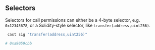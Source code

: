 ## Selectors

Selectors for call permissions can either be a 4-byte selector, e.g. `0x12345678`, or a Solidity-style selector, like `transfer(address,uint256)`.

```sh
 cast sig "transfer(address,uint256)"

# 0xa9059cbb
```